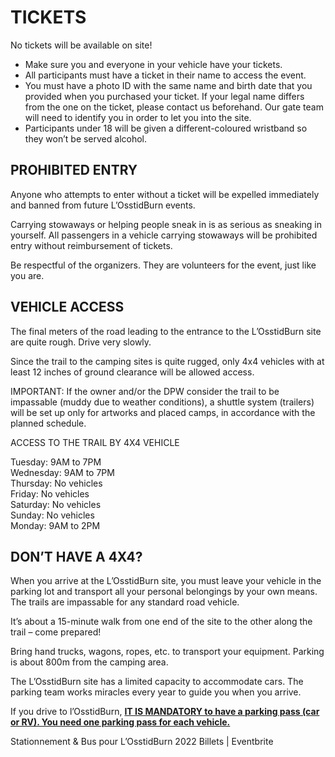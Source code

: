 # TICKETS {-}

No tickets will be available on site!

* Make sure you and everyone in your vehicle have your tickets.
* All participants must have a ticket in their name to access the event. 
* You must have a photo ID with the same name and birth date that you provided when you purchased your ticket. If your legal name differs from the one on the ticket, please contact us beforehand. Our gate team will need to identify you in order to let you into the site.
* Participants under 18 will be given a different-coloured wristband so they won’t be served alcohol.


<h2><span> PROHIBITED ENTRY </span></h2> 

Anyone who attempts to enter without a ticket will be expelled immediately and banned from future L’OsstidBurn events.

Carrying stowaways or helping people sneak in is as serious as sneaking in yourself. All passengers in a vehicle carrying stowaways will be prohibited entry without reimbursement of tickets. 

Be respectful of the organizers. They are volunteers for the event, just like you are.


<h2><span> VEHICLE ACCESS </span></h2> 

The final meters of the road leading to the entrance to the L’OsstidBurn site are quite rough. Drive very slowly.

Since the trail to the camping sites is quite rugged, only 4x4 vehicles with at least 12 inches of ground clearance will be allowed access.

IMPORTANT: If the owner and/or the DPW consider the trail to be impassable (muddy due to weather conditions), a shuttle system (trailers) will be set up only for artworks and placed camps, in accordance with the planned schedule. 


ACCESS TO THE TRAIL BY 4X4 VEHICLE

Tuesday: 9AM to 7PM \
Wednesday: 9AM to 7PM \
Thursday: No vehicles \
Friday: No vehicles \
Saturday: No vehicles \
Sunday: No vehicles \
Monday: 9AM to 2PM \

<h2><span> DON’T HAVE A 4X4? </span></h2> 

When you arrive at the L’OsstidBurn site, you must leave your vehicle in the parking lot and transport all your personal belongings by your own means. The trails are impassable for any standard road vehicle.

It’s about a 15-minute walk from one end of the site to the other along the trail – come prepared!

Bring hand trucks, wagons, ropes, etc. to transport your equipment. Parking is about 800m from the camping area.

The L'OsstidBurn site has a limited capacity to accommodate cars.  The parking team works miracles every year to guide you when you arrive.

If you drive to l’OsstidBurn,  <span style="text-decoration:underline">**IT IS MANDATORY to have a parking pass (car or RV). You need one parking pass for each vehicle.**</span>
 
Stationnement & Bus pour L'OsstidBurn 2022 Billets | Eventbrite


